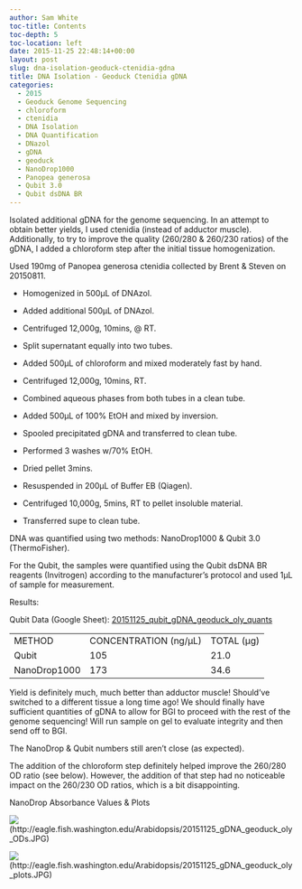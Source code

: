 ```yaml
---
author: Sam White
toc-title: Contents
toc-depth: 5
toc-location: left
date: 2015-11-25 22:48:14+00:00
layout: post
slug: dna-isolation-geoduck-ctenidia-gdna
title: DNA Isolation - Geoduck Ctenidia gDNA
categories:
  - 2015
  - Geoduck Genome Sequencing
  - chloroform
  - ctenidia
  - DNA Isolation
  - DNA Quantification
  - DNazol
  - gDNA
  - geoduck
  - NanoDrop1000
  - Panopea generosa
  - Qubit 3.0
  - Qubit dsDNA BR
---
```


Isolated additional gDNA for the genome sequencing. In an attempt to obtain better yields, I used ctenidia (instead of adductor muscle). Additionally, to try to improve the quality (260/280 & 260/230 ratios) of the gDNA, I added a chloroform step after the initial tissue homogenization.

Used 190mg of Panopea generosa ctenidia collected by Brent & Steven on 20150811.




    
  * Homogenized in 500μL of DNAzol.

    
  * Added additional 500μL of DNAzol.

    
  * Centrifuged 12,000g, 10mins, @ RT.

    
  * Split supernatant equally into two tubes.

    
  * Added 500μL of chloroform and mixed moderately fast by hand.

    
  * Centrifuged 12,000g, 10mins, RT.

    
  * Combined aqueous phases from both tubes in a clean tube.

    
  * Added 500μL of 100% EtOH and mixed by inversion.

    
  * Spooled precipitated gDNA and transferred to clean tube.

    
  * Performed 3 washes w/70% EtOH.

    
  * Dried pellet 3mins.

    
  * Resuspended in 200μL of Buffer EB (Qiagen).

    
  * Centrifuged 10,000g, 5mins, RT to pellet insoluble material.

    
  * Transferred supe to clean tube.



DNA was quantified using two methods: NanoDrop1000 & Qubit 3.0 (ThermoFisher).

For the Qubit, the samples were quantified using the Qubit dsDNA BR reagents (Invitrogen) according to the manufacturer’s protocol and used 1μL of sample for measurement.

Results:

Qubit Data (Google Sheet): [20151125_qubit_gDNA_geoduck_oly_quants](https://docs.google.com/spreadsheets/d/1ML7lMB_To9GGNcRwemRQzfYgsQgGrckXINwxACfgKck/edit?usp=sharing)

<table >
<tbody >
<tr >

<td >METHOD
</td>

<td >CONCENTRATION (ng/μL)
</td>

<td >TOTAL (μg)
</td>
</tr>
<tr >

<td >Qubit
</td>

<td >105
</td>

<td >21.0
</td>
</tr>
<tr >

<td >NanoDrop1000
</td>

<td >173
</td>

<td >34.6
</td>
</tr>
</tbody>
</table>



Yield is definitely much, much better than adductor muscle! Should've switched to a different tissue a long time ago! We should finally have sufficient quantities of gDNA to allow for BGI to proceed with the rest of the genome sequencing! Will run sample on gel to evaluate integrity and then send off to BGI.

The NanoDrop & Qubit numbers still aren't close (as expected).

The addition of the chloroform step definitely helped improve the 260/280 OD ratio (see below). However, the addition of that step had no noticeable impact on the 260/230 OD ratios, which is a bit disappointing.



NanoDrop Absorbance Values & Plots



![](https://eagle.fish.washington.edu/Arabidopsis/20151125_gDNA_geoduck_oly_ODs.JPG)(http://eagle.fish.washington.edu/Arabidopsis/20151125_gDNA_geoduck_oly_ODs.JPG)

![](https://eagle.fish.washington.edu/Arabidopsis/20151125_gDNA_geoduck_oly_plots.JPG)(http://eagle.fish.washington.edu/Arabidopsis/20151125_gDNA_geoduck_oly_plots.JPG)
